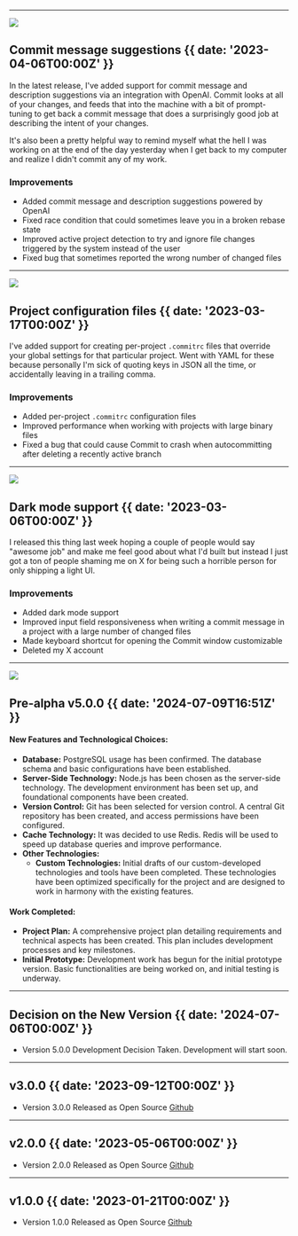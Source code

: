 

---

![](@/images/commit-suggestions.png)

## Commit message suggestions {{ date: '2023-04-06T00:00Z' }}

In the latest release, I've added support for commit message and description suggestions via an integration with OpenAI. Commit looks at all of your changes, and feeds that into the machine with a bit of prompt-tuning to get back a commit message that does a surprisingly good job at describing the intent of your changes.

It's also been a pretty helpful way to remind myself what the hell I was working on at the end of the day yesterday when I get back to my computer and realize I didn't commit any of my work.

### <SparkleIcon /> Improvements

- Added commit message and description suggestions powered by OpenAI
- Fixed race condition that could sometimes leave you in a broken rebase state
- Improved active project detection to try and ignore file changes triggered by the system instead of the user
- Fixed bug that sometimes reported the wrong number of changed files

---

![](@/images/configuration-files.png)

## Project configuration files {{ date: '2023-03-17T00:00Z' }}

I've added support for creating per-project `.commitrc` files that override your global settings for that particular project. Went with YAML for these because personally I'm sick of quoting keys in JSON all the time, or accidentally leaving in a trailing comma.

### <SparkleIcon /> Improvements

- Added per-project `.commitrc` configuration files
- Improved performance when working with projects with large binary files
- Fixed a bug that could cause Commit to crash when autocommitting after deleting a recently active branch

---

![](@/images/dark-mode.png)

## Dark mode support {{ date: '2023-03-06T00:00Z' }}

I released this thing last week hoping a couple of people would say "awesome job" and make me feel good about what I'd built but instead I just got a ton of people shaming me on X for being such a horrible person for only shipping a light UI.

### <SparkleIcon /> Improvements

- Added dark mode support
- Improved input field responsiveness when writing a commit message in a project with a large number of changed files
- Made keyboard shortcut for opening the Commit window customizable
- Deleted my X account

---

![](@/images/first-release.png)

## Pre-alpha v5.0.0 {{  date: '2024-07-09T16:51Z' }}

#### New Features and Technological Choices:
- **Database:** PostgreSQL usage has been confirmed. The database schema and basic configurations have been established.
- **Server-Side Technology:** Node.js has been chosen as the server-side technology. The development environment has been set up, and foundational components have been created.
- **Version Control:** Git has been selected for version control. A central Git repository has been created, and access permissions have been configured.
- **Cache Technology:** It was decided to use Redis. Redis will be used to speed up database queries and improve performance.
- **Other Technologies:**
  - **Custom Technologies:** Initial drafts of our custom-developed technologies and tools have been completed. These technologies have been optimized specifically for the project and are designed to work in harmony with the existing features.

#### Work Completed:
- **Project Plan:** A comprehensive project plan detailing requirements and technical aspects has been created. This plan includes development processes and key milestones.
- **Initial Prototype:** Development work has begun for the initial prototype version. Basic functionalities are being worked on, and initial testing is underway.

---

## Decision on the New Version {{  date: '2024-07-06T00:00Z' }}

- Version 5.0.0 Development Decision Taken. Development will start soon.

---

## v3.0.0 {{  date: '2023-09-12T00:00Z' }}

- Version 3.0.0 Released as Open Source [Github](https://github.com/fastuptime/SpeedSmm_v3)

---

## v2.0.0 {{  date: '2023-05-06T00:00Z' }}

- Version 2.0.0 Released as Open Source [Github](https://github.com/fastuptime/SpeedSmm_V2)

---

## v1.0.0 {{  date: '2023-01-21T00:00Z' }}

- Version 1.0.0 Released as Open Source [Github](https://github.com/fastuptime/SpeedSmm_V1_Kaynak_Kodlari)

